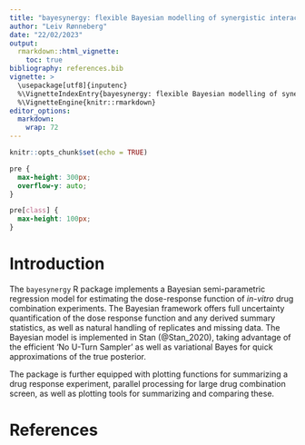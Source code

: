 ```yaml
---
title: "bayesynergy: flexible Bayesian modelling of synergistic interaction effects in in-vitro drug combination experiments"
author: "Leiv Rønneberg"
date: "22/02/2023"
output: 
  rmarkdown::html_vignette:
    toc: true
bibliography: references.bib
vignette: >
  \usepackage[utf8]{inputenc}
  %\VignetteIndexEntry{bayesynergy: flexible Bayesian modelling of synergistic interaction effects in in-vitro drug combination experiments}
  %\VignetteEngine{knitr::rmarkdown}
editor_options: 
  markdown: 
    wrap: 72
---
```


```r
knitr::opts_chunk$set(echo = TRUE)
```

```css
pre {
  max-height: 300px;
  overflow-y: auto;
}

pre[class] {
  max-height: 100px;
}
```


# Introduction

The `bayesynergy` R package implements a Bayesian semi-parametric
regression model for estimating the dose-response function of *in-vitro*
drug combination experiments. The Bayesian framework offers full
uncertainty quantification of the dose response function and any derived
summary statistics, as well as natural handling of replicates and
missing data. The Bayesian model is implemented in Stan (@Stan_2020),
taking advantage of the efficient 'No U-Turn Sampler' as well as
variational Bayes for quick approximations of the true posterior.

The package is further equipped with plotting functions for summarizing
a drug response experiment, parallel processing for large drug
combination screen, as well as plotting tools for summarizing and
comparing these.





# References
